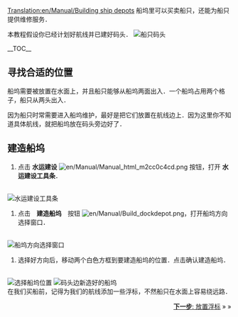 [[Translation:en/Manual/Building ship depots]]
{{zh/Manual/教程}}
船坞里可以买卖船只，还能为船只提供维修服务．

本教程假设你已经计划好航线并已建好码头．
[[File:en/Manual/Shipdepot-construction-1.png|frame|none|船只码头]]

__TOC__

==寻找合适的位置==
船坞需要被放置在水面上，并且船只能够从船坞两面出入．一个船坞占用两个格子，船只从两头出入．

因为船只时常需要进入船坞维护，最好是把它们放置在航线边上．因为这里你不知道具体航线，就把船坞放在码头旁边好了．

==建造船坞==
# 点击 '''水运建设''' [[File:en/Manual/Manual html m2cc0c4cd.png]] 按钮，打开 '''水运建设工具条'''．
<br/>[[File:en/Manual/Dock toolbar.png|frame|none|水运建设工具条]]
#点击　'''建造船坞'''　按钮 [[File:en/Manual/Build dockdepot.png]]，打开船坞方向选择窗口．　
<br/>[[File:en/Manual/Ship-depot-orientation.png|frame|none|船坞方向选择窗口]]
#选择好方向后，移动两个白色方框到要建造船坞的位置．点击确认建造船坞．
<br/>[[File:en/Manual/Shipdepot-construction-3.png|frame|none|选择船坞位置]]
[[File:en/Manual/Shipdepot-construction-4.png|frame|none|码头边新造好的船坞]]
<br/>
在我们买船前，记得为我们的航线添加一些浮标，不然船只在水面上容易绕远路．

<span style="float: right">[[zh/Manual/教程/放置浮标|'''下一步''': 放置浮标]] &raquo; &raquo;</span>